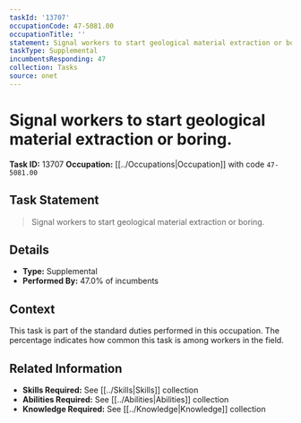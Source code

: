 ```yaml
---
taskId: '13707'
occupationCode: 47-5081.00
occupationTitle: ''
statement: Signal workers to start geological material extraction or boring.
taskType: Supplemental
incumbentsResponding: 47
collection: Tasks
source: onet
---
```

# Signal workers to start geological material extraction or boring.

**Task ID:** 13707
**Occupation:** [[../Occupations|Occupation]] with code `47-5081.00`

## Task Statement

> Signal workers to start geological material extraction or boring.

## Details

- **Type:** Supplemental
- **Performed By:** 47.0% of incumbents

## Context

This task is part of the standard duties performed in this occupation. The percentage indicates how common this task is among workers in the field.

## Related Information

- **Skills Required:** See [[../Skills|Skills]] collection
- **Abilities Required:** See [[../Abilities|Abilities]] collection
- **Knowledge Required:** See [[../Knowledge|Knowledge]] collection
